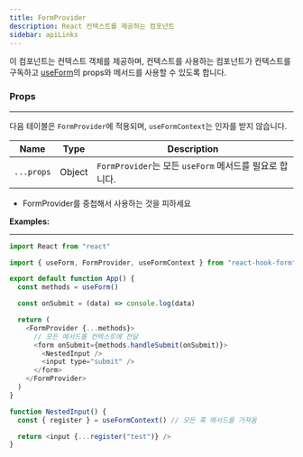 ```yaml
---
title: FormProvider
description: React 컨텍스트를 제공하는 컴포넌트
sidebar: apiLinks
---
```


이 컴포넌트는 컨텍스트 객체를 제공하며, 컨텍스트를 사용하는 컴포넌트가 컨텍스트를 구독하고 [useForm](/docs/useform)의 props와 메서드를 사용할 수 있도록 합니다.

### Props

---

다음 테이블은 `FormProvider`에 적용되며, `useFormContext`는 인자를 받지 않습니다.

| Name       | Type                        | Description                                             |
| ---------- | --------------------------- | ------------------------------------------------------- |
| `...props` | <TypeText>Object</TypeText> | `FormProvider`는 모든 `useForm` 메서드를 필요로 합니다. |

<Admonition type="important" title="Rules">

- FormProvider를 중첩해서 사용하는 것을 피하세요

</Admonition>

**Examples:**

---

```javascript copy sandbox="https://codesandbox.io/s/react-hook-form-v7-form-context-ytudi"
import React from "react"

import { useForm, FormProvider, useFormContext } from "react-hook-form"

export default function App() {
  const methods = useForm()

  const onSubmit = (data) => console.log(data)

  return (
    <FormProvider {...methods}>
      // 모든 메서드를 컨텍스트에 전달
      <form onSubmit={methods.handleSubmit(onSubmit)}>
        <NestedInput />
        <input type="submit" />
      </form>
    </FormProvider>
  )
}

function NestedInput() {
  const { register } = useFormContext() // 모든 훅 메서드를 가져옴

  return <input {...register("test")} />
}
```
